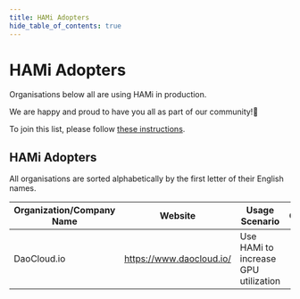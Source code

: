 ```yaml
---
title: HAMi Adopters
hide_table_of_contents: true
---
```


# HAMi Adopters

Organisations below all are using HAMi in production.

We are happy and proud to have you all as part of our community!💖

To join this list, please follow [these instructions](https://project-hami.io/docs/contributor/adopters).

## HAMi Adopters

All organisations are sorted alphabetically by the first letter of their English names.

| Organization/Company Name | Website                  | Usage Scenario                       | CaseStudy |
| ------------------------- | ------------------------ | ------------------------------------ | --------- |
| DaoCloud.io               | https://www.daocloud.io/ | Use HAMi to increase GPU utilization |           |
